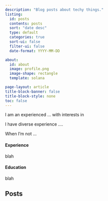 ```yaml
---
description: "Blog posts about techy things."
listing:
  id: posts
  contents: posts
  sort: "date desc"
  type: default
  categories: true
  sort-ui: false
  filter-ui: false
  date-format: YYYY-MM-DD

about:
  id: about
  image: profile.png
  image-shape: rectangle
  template: solana

page-layout: article
title-block-banner: false
title-block-style: none
toc: false
---
```


:::{#about}
I am an experienced ... with interests in 

I have diverse experience ....

When I'm not ...


#### Experience
blah
<!-- Wengo Analytics | Head Data Scientist | April 2018 - present

GeoScynce | Chief Analyst | Spet 2012 - April 2018 -->

#### Education
blah
<!-- University of California, San Diego | San Diego, CA
PhD in Mathematics | Sept 2011 - June 2015

Macalester College | St. Paul, MN
B.A in Economics | Sept 2007 - June 2011 -->



:::

## Posts
:::{#posts}
:::

